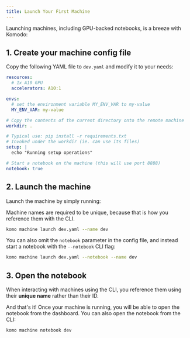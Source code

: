 ```yaml
---
title: Launch Your First Machine
---
```


Launching machines, including GPU-backed notebooks, is a breeze with Komodo:

## 1. Create your machine config file

Copy the following YAML file to `dev.yaml` and modify it to your needs:

```yaml
resources:
  # 1x A10 GPU
  accelerators: A10:1

envs:
  # set the environment variable MY_ENV_VAR to my-value
  MY_ENV_VAR: my-value

# Copy the contents of the current directory onto the remote machine
workdir: .

# Typical use: pip install -r requirements.txt
# Invoked under the workdir (ie. can use its files)
setup: |
  echo "Running setup operations"

# Start a notebook on the machine (this will use port 8888)
notebook: true
```

## 2. Launch the machine

Launch the machine by simply running:

<Note>Machine names are required to be unique, because that is how you reference them with the CLI.</Note>

```bash
komo machine launch dev.yaml --name dev
```

You can also omit the `notebook` parameter in the config file, and instead
start a notebook with the `--notebook` CLI flag:

```bash
komo machine launch dev.yaml --notebook --name dev
```

## 3. Open the notebook

<Note>When interacting with machines using the CLI, you reference them using their **unique name** rather than their ID.</Note>

And that's it! Once your machine is running, you will be able to open the notebook from the dashboard.
You can also open the notebook from the CLI:

```bash
komo machine notebook dev
```